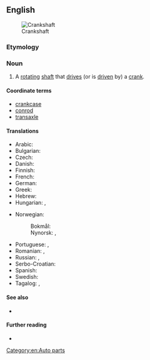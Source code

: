 ==English==
[[Image:Cshaft.gif|thumb|Crankshaft]]

===Etymology===
{{compound|lang=en|crank|shaft}}

===Noun===
{{en-noun}}

# A [[rotating]] [[shaft]] that [[drive]]s (or is [[driven]] by) a [[crank]].

====Coordinate terms====
* [[crankcase]]
* [[conrod]]
* [[transaxle]]

====Translations====
{{trans-top|a rotating shaft that drives a crank}}
* Arabic: {{t|ar|عَمُود الْمِرْفَق‏|m}}
* Bulgarian: {{t|bg|колянов вал|m}}
* Czech: {{t|cs|kliková hřídel|f}}
* Danish: {{t|da|krumtapaksel|c}}
* Finnish: {{t+|fi|kampiakseli}}
* French: {{t+|fr|vilebrequin}}
* German: {{t|de|Kurbelwelle|f}}
* Greek: {{t+|el|στροφαλοφόρος άξονας|m}}
* Hebrew: {{t|he|גַּל אַרְכֻּבָּה|m|tr=gal arkuba}}
* Hungarian: {{t|hu|főtengely}}, {{t|hu|forgattyústengely}}
{{trans-mid}}
* Norwegian:
*: Bokmål: {{t+|nb|veivaksel|m}}
*: Nynorsk: {{t|nn|veivaksel|m}}, {{t|nn|veivaksling|m}}
* Portuguese: {{t+|pt|virabrequim|m}}, {{t|pt|cambota|f}} {{qualifier|of a vehicle}}
* Romanian: {{t|ro|arbore cotit|m}}, {{t+|ro|vilbrochen|n}}
* Russian: {{t+|ru|коле́нчатый вал|m}}, {{t+|ru|коленва́л|m}}
* Serbo-Croatian: {{t|sh|koljeničasta osovina|f}}
* Spanish: {{t|es|cigüeñal}}
* Swedish: {{t|sv|vevaxel|c}}
* Tagalog: {{t|tl|sikaran}}, {{t|tl|tandos-sikaran}}
{{trans-bottom}}

====See also====
* {{l|en|camshaft}}

====Further reading====
* {{pedialite}}

[[Category:en:Auto parts]]